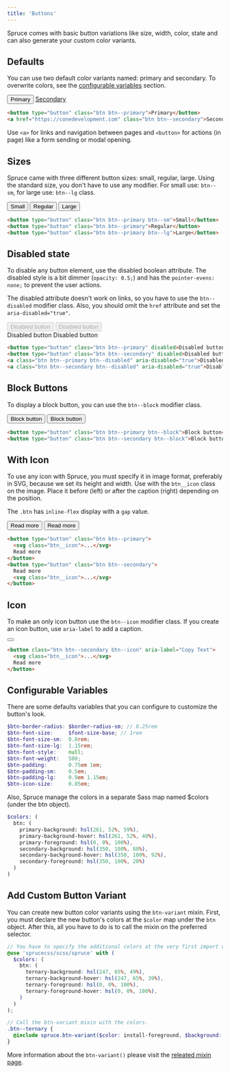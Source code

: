 ```yaml
---
title: 'Buttons'
---
```


<p className="lead">Spruce comes with basic button variations like size, width, color, state and can also generate your custom color variants.</p>

## Defaults

You can use two default color variants named: primary and secondary. To overwrite colors, see the [configurable variables](#configurable-variables) section.

<Preview>
  <div class="button-grid">
    <button type="button" class="btn btn--primary">Primary</button>
    <a href="https://conedevelopment.com" class="btn btn--secondary">Secondary</a>
  </div>
</Preview>

```html
<button type="button" class="btn btn--primary">Primary</button>
<a href="https://conedevelopment.com" class="btn btn--secondary">Secondary</a>
```

<Notification type="correct">Use <code>&lt;a&gt;</code> for links and navigation between pages and <code>&lt;button&gt;</code> for actions (in page) like a form sending or modal opening.</Notification>

## Sizes

Spruce came with three different button sizes: small, regular, large. Using the standard size, you don't have to use any modifier. For small use: `btn--sm`, for large use: `btn--lg` class.

<Preview>
  <div class="button-grid">
    <button type="button" class="btn btn--primary btn--sm">Small</button>
    <button type="button" class="btn btn--primary">Regular</button>
    <button type="button" class="btn btn--primary btn--lg">Large</button>
  </div>
</Preview>

```html
<button type="button" class="btn btn--primary btn--sm">Small</button>
<button type="button" class="btn btn--primary">Regular</button>
<button type="button" class="btn btn--primary btn--lg">Large</button>
```

## Disabled state

To disable any button element, use the disabled boolean attribute. The disabled style is a bit dimmer (`opacity: 0.5;`) and has the `pointer-evens: none;` to prevent the user actions.

The disabled attribute doesn't work on links, so you have to use the `btn--disabled` modifier class. Also, you should omit the `href` attribute and set the `aria-disabled="true"`.

<Preview>
  <div class="button-grid">
    <button type="button" class="btn btn--primary" disabled>Disabled button</button>
    <button type="button" class="btn btn--secondary" disabled>Disabled button</button>
  </div>
  <div class="button-grid">
    <a class="btn btn--primary btn--disabled" aria-disabled="true">Disabled button</a>
    <a class="btn btn--secondary btn--disabled" aria-disabled="true">Disabled button</a>
  </div>
</Preview>

```html
<button type="button" class="btn btn--primary" disabled>Disabled button</button>
<button type="button" class="btn btn--secondary" disabled>Disabled button</button>
<a class="btn btn--primary btn--disabled" aria-disabled="true">Disabled button</a>
<a class="btn btn--secondary btn--disabled" aria-disabled="true">Disabled button</a>
```

## Block Buttons

To display a block button, you can use the `btn--block` modifier class.

<Preview>
  <div class="button-grid button-grid--stacked">
    <button type="button" class="btn btn--primary btn--block">Block button</button>
    <button type="button" class="btn btn--secondary btn--block">Block button</button>
  </div>
</Preview>

```html
<button type="button" class="btn btn--primary btn--block">Block button</button>
<button type="button" class="btn btn--secondary btn--block">Block button</button>
```

## With Icon

To use any icon with Spruce, you must specify it in image format, preferably in SVG, because we set its height and width. Use with the `btn__icon` class on the image. Place it before (left) or after the caption (right) depending on the position.

The `.btn` has `inline-flex` display with a `gap` value.

<Preview>
  <div class="button-grid button-grid--stacked">
    <button type="button" class="btn btn--primary">
      <Icon type="arrow-right" className="btn__icon" />
      Read more
    </button>
    <button type="button" class="btn btn--secondary">
      Read more
      <Icon type="arrow-right" className="btn__icon" />
    </button>
  </div>
</Preview>

```html
<button type="button" class="btn btn--primary">
  <svg class="btn__icon">...</svg>
  Read more
</button>
<button type="button" class="btn btn--secondary">
  Read more
  <svg class="btn__icon">...</svg>
</button>
```

## Icon

To make an only icon button use the `btn--icon` modifier class. If you create an icon button, use `aria-label` to add a caption.

<Preview>
  <div class="button-grid button-grid--stacked">
    <button class="btn btn--secondary btn--icon" aria-label="Copy Text">
      <Icon type="copy" className="btn__icon" />
    </button>
  </div>
</Preview>

```html
<button class="btn btn--secondary btn--icon" aria-label="Copy Text">
  <svg class="btn__icon">...</svg>
  Read more
</button>
```

## Configurable Variables

There are some defaults variables that you can configure to customize the button's look.

```scss
$btn-border-radius: $border-radius-sm; // 0.25rem
$btn-font-size:     $font-size-base; // 1rem
$btn-font-size-sm:  0.8rem;
$btn-font-size-lg:  1.15rem;
$btn-font-style:    null;
$btn-font-weight:   500;
$btn-padding:       0.75em 1em;
$btn-padding-sm:    0.5em;
$btn-padding-lg:    0.9em 1.15em;
$btn-icon-size:     0.85em;
```

Also, Spruce manage the colors in a separate Sass map named $colors (under the btn object).

```scss
$colors: (
  btn: (
    primary-background: hsl(261, 52%, 59%),
    primary-background-hover: hsl(261, 52%, 40%),
    primary-foreground: hsl(0, 0%, 100%),
    secondary-background: hsl(350, 100%, 88%),
    secondary-background-hover: hsl(350, 100%, 92%),
    secondary-foreground: hsl(350, 100%, 20%)
  )
)
```

## Add Custom Button Variant

You can create new button color variants using the `btn-variant` mixin. First, you must declare the new button's colors at the `$color` map under the `btn` object. After this, all you have to do is to call the mixin on the preferred selector.

```scss
// You have to specify the additional colors at the very first import of Spruce.
@use 'sprucecss/scss/spruce' with (
  $colors: (
    btn: (
      ternary-background: hsl(247, 65%, 49%),
      ternary-background-hover: hsl(247, 65%, 39%),
      ternary-foreground: hsl(0, 0%, 100%),
      ternary-foreground-hover: hsl(0, 0%, 100%),
    )
  )
);

// Call the btn-variant mixin with the colors.
.btn--ternary {
  @include spruce.btn-variant($color: install-foreground, $background: install-background);
}
```

More information about the `btn-variant()` please visit the [releated mixin page](/docs/sass/mixins#btn-variant).
